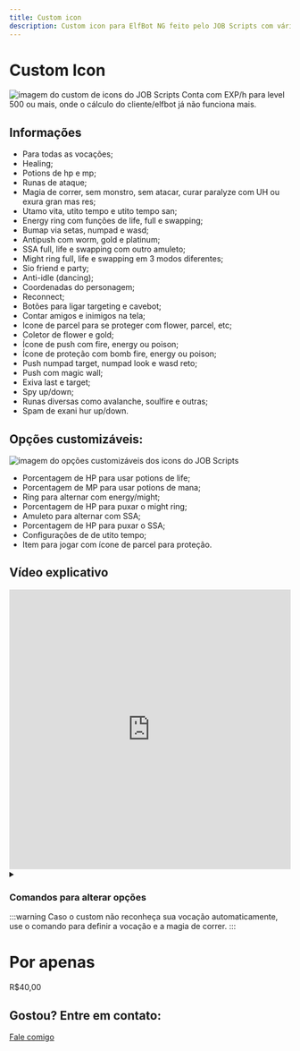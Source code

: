 ```yaml
---
title: Custom icon
description: Custom icon para ElfBot NG feito pelo JOB Scripts com várias funcionalidades.
---
```

# Custom Icon
![imagem do custom de icons do JOB Scripts](/img/custom-icon.png)
Conta com EXP/h para level 500 ou mais, onde o cálculo do cliente/elfbot já não funciona mais.
## Informações
- Para todas as vocações;
- Healing;
- Potions de hp e mp;
- Runas de ataque;
- Magia de correr, sem monstro, sem atacar, curar paralyze com UH ou exura gran mas res;
- Utamo vita, utito tempo e utito tempo san;
- Energy ring com funções de life, full e swapping;
- Bumap via setas, numpad e wasd;
- Antipush com worm, gold e platinum;
- SSA full, life e swapping com outro amuleto;
- Might ring full, life e swapping em 3 modos diferentes;
- Sio friend e party;
- Anti-idle (dancing);
- Coordenadas do personagem;
- Reconnect;
- Botões para ligar targeting e cavebot;
- Contar amigos e inimigos na tela;
- Icone de parcel para se proteger com flower, parcel, etc;
- Coletor de flower e gold;
- Ícone de push com fire, energy ou poison;
- Ícone de proteção com bomb fire, energy ou poison;
- Push numpad target, numpad look e wasd reto;
- Push com magic wall;
- Exiva last e target;
- Spy up/down;
- Runas diversas como avalanche, soulfire e outras;
- Spam de exani hur up/down.

## Opções customizáveis:
![imagem do opções customizáveis dos icons do JOB Scripts](/img/custom-icon2.png)
- Porcentagem de HP para usar potions de life;
- Porcentagem de MP para usar potions de mana;
- Ring para alternar com energy/might;
- Porcentagem de HP para puxar o might ring;
- Amuleto para alternar com SSA;
- Porcentagem de HP para puxar o SSA;
- Configurações de de utito tempo;
- Item para jogar com ícone de parcel para proteção.

## Vídeo explicativo
<iframe width="100%" height="500" src="https://www.youtube.com/embed/bxrwMQHAb1Q?si=q0oE1jC6Q9VnpqU6" title="YouTube video player" frameborder="0" allow="accelerometer; autoplay; clipboard-write; encrypted-media; gyroscope; picture-in-picture; web-share" referrerpolicy="strict-origin-when-cross-origin" allowfullscreen></iframe>

<details>
  <summary>
    <h3>Comandos para alterar opções</h3>
  </summary>
Todos os comandos devem ser executados no *default*.
| Comando             | Ação                                                               |
| :------------------ | :----------------------------------------------------------------- |
| `!vid`              | Usará 'Utana Vid' sempre que acabar.                               |
| `!utani hur`        | Definirá a magia de correr por 'utani hur'.                        |
| `!utani gran hur`   | Definirá a magia de correr por 'utani gran hur'.                   |
| `!utani tempo hur`  | Definirá a magia de correr por 'utani tempo hur'.                  |
| `!utamo tempo san`  | Definirá a magia de correr por 'utamo tempo san'.                  |
| `!fire`             | Definirá a runa de push e bomb por runa de fogo.                   |
| `!energy`           | Definirá a runa de push e bomb por runa de energia.                |
| `!poison`           | Definirá a runa de push e bomb por runa de veneno.                 |
| `!s1`               | Definiriá o Swapping do might ring como MIGHT + RING.              |
| `!s2`               | Definiriá o Swapping do might ring como MIGHT + ENERGY RING.       |
| `!s3`               | Definiriá o Swapping do might ring como MIGHT + ENERGY RING + RING. |
| `!paladin`          | Definirá sua Vocação como Paladin.                                 |
| `!knight`           | Definirá sua Vocação como Knight.                                  |
| `!mage`             | Definirá sua Vocação como Mage (Sorcerer/Druid).                   |
</details>
:::warning
Caso o custom não reconheça sua vocação automaticamente, use o comando para definir a vocação e a magia de correr.
:::

# Por apenas
<p style={{
  fontSize: '3.5rem',
  fontWeight: 'bold',
  color: 'var(--ifm-color-primary)',
  fontFamily: 'var(--ifm-font-family-base)'
}}>
R$40,00
</p>

## Gostou? Entre em contato:
<a href="/contatos" className="button button--primary button--lg button--block">
  Fale comigo
</a>